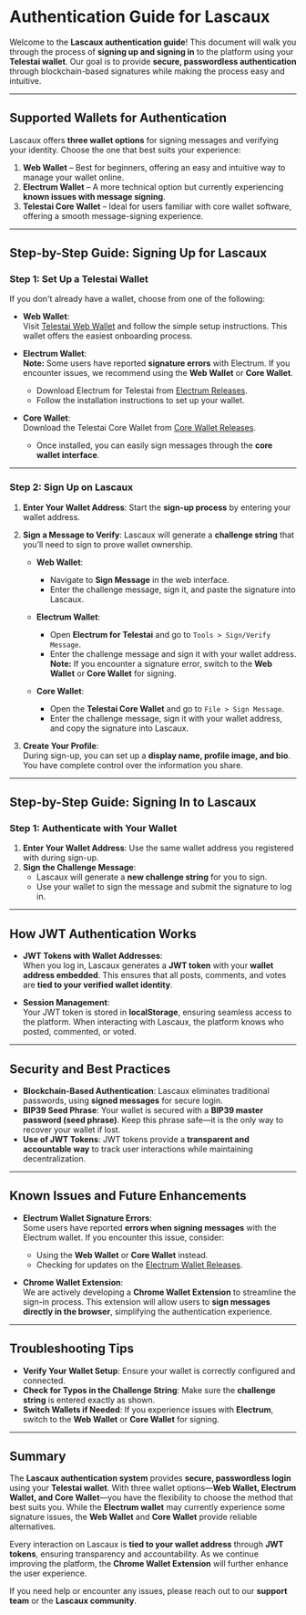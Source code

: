 # **Authentication Guide for Lascaux**

Welcome to the **Lascaux authentication guide**! This document will walk you through the process of **signing up and signing in** to the platform using your **Telestai wallet**. Our goal is to provide **secure, passwordless authentication** through blockchain-based signatures while making the process easy and intuitive.

---

## **Supported Wallets for Authentication**

Lascaux offers **three wallet options** for signing messages and verifying your identity. Choose the one that best suits your experience:

1. **Web Wallet** – Best for beginners, offering an easy and intuitive way to manage your wallet online.
2. **Electrum Wallet** – A more technical option but currently experiencing **known issues with message signing**.
3. **Telestai Core Wallet** – Ideal for users familiar with core wallet software, offering a smooth message-signing experience.

---

## **Step-by-Step Guide: Signing Up for Lascaux**

### **Step 1: Set Up a Telestai Wallet**

If you don't already have a wallet, choose from one of the following:

- **Web Wallet**:  
  Visit [Telestai Web Wallet](https://webwallet.telestai.io/) and follow the simple setup instructions. This wallet offers the easiest onboarding process.
  
- **Electrum Wallet**:  
  **Note:** Some users have reported **signature errors** with Electrum. If you encounter issues, we recommend using the **Web Wallet** or **Core Wallet**.
  - Download Electrum for Telestai from [Electrum Releases](https://github.com/Telestai-Project/electrum-telestai/releases).
  - Follow the installation instructions to set up your wallet.

- **Core Wallet**:  
  Download the Telestai Core Wallet from [Core Wallet Releases](https://github.com/Telestai-Project/telestai/releases).
  - Once installed, you can easily sign messages through the **core wallet interface**.

---

### **Step 2: Sign Up on Lascaux**

1. **Enter Your Wallet Address**: Start the **sign-up process** by entering your wallet address.  
2. **Sign a Message to Verify**: Lascaux will generate a **challenge string** that you’ll need to sign to prove wallet ownership.

   - **Web Wallet**:  
     - Navigate to **Sign Message** in the web interface.
     - Enter the challenge message, sign it, and paste the signature into Lascaux.

   - **Electrum Wallet**:  
     - Open **Electrum for Telestai** and go to `Tools > Sign/Verify Message`.  
     - Enter the challenge message and sign it with your wallet address.  
     **Note:** If you encounter a signature error, switch to the **Web Wallet** or **Core Wallet** for signing.

   - **Core Wallet**:  
     - Open the **Telestai Core Wallet** and go to `File > Sign Message`.  
     - Enter the challenge message, sign it with your wallet address, and copy the signature into Lascaux.

3. **Create Your Profile**:  
   During sign-up, you can set up a **display name, profile image, and bio**. You have complete control over the information you share.

---

## **Step-by-Step Guide: Signing In to Lascaux**

### **Step 1: Authenticate with Your Wallet**

1. **Enter Your Wallet Address**: Use the same wallet address you registered with during sign-up.  
2. **Sign the Challenge Message**:
   - Lascaux will generate a **new challenge string** for you to sign.
   - Use your wallet to sign the message and submit the signature to log in.

---

## **How JWT Authentication Works**

- **JWT Tokens with Wallet Addresses**:  
  When you log in, Lascaux generates a **JWT token** with your **wallet address embedded**. This ensures that all posts, comments, and votes are **tied to your verified wallet identity**.

- **Session Management**:  
  Your JWT token is stored in **localStorage**, ensuring seamless access to the platform. When interacting with Lascaux, the platform knows who posted, commented, or voted.

---

## **Security and Best Practices**

- **Blockchain-Based Authentication**: Lascaux eliminates traditional passwords, using **signed messages** for secure login.
- **BIP39 Seed Phrase**: Your wallet is secured with a **BIP39 master password (seed phrase)**. Keep this phrase safe—it is the only way to recover your wallet if lost.
- **Use of JWT Tokens**: JWT tokens provide a **transparent and accountable way** to track user interactions while maintaining decentralization.

---

## **Known Issues and Future Enhancements**

- **Electrum Wallet Signature Errors**:  
  Some users have reported **errors when signing messages** with the Electrum wallet. If you encounter this issue, consider:
  - Using the **Web Wallet** or **Core Wallet** instead.
  - Checking for updates on the [Electrum Wallet Releases](https://github.com/Telestai-Project/electrum-telestai/releases).

- **Chrome Wallet Extension**:  
  We are actively developing a **Chrome Wallet Extension** to streamline the sign-in process. This extension will allow users to **sign messages directly in the browser**, simplifying the authentication experience.

---

## **Troubleshooting Tips**

- **Verify Your Wallet Setup**: Ensure your wallet is correctly configured and connected.  
- **Check for Typos in the Challenge String**: Make sure the **challenge string** is entered exactly as shown.  
- **Switch Wallets if Needed**: If you experience issues with **Electrum**, switch to the **Web Wallet** or **Core Wallet** for signing.

---

## **Summary**

The **Lascaux authentication system** provides **secure, passwordless login** using your **Telestai wallet**. With three wallet options—**Web Wallet, Electrum Wallet, and Core Wallet**—you have the flexibility to choose the method that best suits you. While the **Electrum wallet** may currently experience some signature issues, the **Web Wallet** and **Core Wallet** provide reliable alternatives.

Every interaction on Lascaux is **tied to your wallet address** through **JWT tokens**, ensuring transparency and accountability. As we continue improving the platform, the **Chrome Wallet Extension** will further enhance the user experience.

If you need help or encounter any issues, please reach out to our **support team** or the **Lascaux community**.